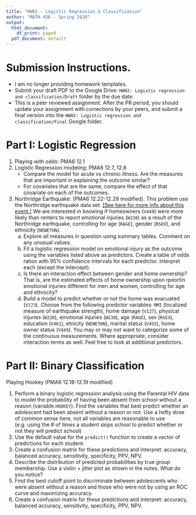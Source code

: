 ```yaml
---
title: "HW02 - Logistic Regression & Classification"
author: "MATH 456 - Spring 2020"
output:
  html_document:
    df_print: paged
  pdf_document: default
---
```


# Submission Instructions. 

* I am no longer providing homework templates. 
* Submit your draft PDF to the Google Drive: `HW02: Logistic regression and classification/Draft` folder by the due date. 
* This is a peer reviewed assignment. After the PR period, you should update your assignment with corrections by your peers, and submit a final version into the `HW02: Logistic regression and classification/Final` Google folder. 


# Part I: Logistic Regression

1. Playing with odds: PMA6 12.1
2. Logistic Regression modeling: PMA6 12.7, 12.8
    - Compare the model for acute vs chronic illness. Are the measures that are important in explaining the outcome similar? 
    - For covariates that are the same, compare the effect of that covariate on each of the outcomes. 
3. Northridge Earthquake: (PMA6 12.22-12.29 modified). This problem use the Northridge earthquake data set. [[See here for more info about this event.]](https://www.google.com/search?client=firefox-b-1-d&q=northridge+earthquake+1994) We are interested in knowing if homeowners (`V449`) were more likely than renters to report emotional injuries (`W238`) as a result of the Northridge earthquake, controlling for age (`RAGE`), gender (`RSEX`), and ethnicity (`NEWETHN`). 
    a. Explore all measures in question using summary tables. Comment on any unusual values. 
    b. Fit a logistic regression model on emotional injury as the outcome using the variables listed above as predictors. 
    Create a table of odds ratios with 95% confidence intervals for each predictor. Interpret each (except the intercept).
    c. Is there an interaction effect between gender and home ownership? That is, are the estimated effects of home ownership upon rpeortin emotional injuries different for men and women, controlling for age and ethnicity? 
    d. Build a model to predict whether or not the home was evacuated (`V173`). Choose from the following predictor variables:
    `MMI` (localized measure of earthquake strength), home damage (`V127`), physical injuries (`W220`), emotional injuries
    (`W238`), age (`RAGE`), sex (`RSEX`), education (`V461`), etnicity (`NEWETHN`), marital status (`V455`), home owner status
    (`V449`). You may or may not want to categorize some of the continuous measurements. Where appropriate, 
    consider interaction terms as well. Feel free to look at additional predictors. 
    

# Part II: Binary Classification
Playing Hookey (PMA6 12.18-12.19 modified)

1. Perform a binary logistic regression analysis using the Parental HIV data to model the probability of having been absent from school without a reason (variable `HOOKEY`). Find the variables that best predict whether an adolescent had been absent without a reason or not. Use a hefty dose of common sense here, not all variables are reasonable to use (e.g. using the # of times a student skips school to predict whether or not they will predict school)
2. Use the default value for the `predict()` function to create a vector of predictions for each student. 
3. Create a confusion matrix for these predictions and interpret: accuracy, balanced accuracy, sensitivity, specificity, PPV, NPV.
4. Describe the distribution of predicted probabilities by true group membership. Use a violin + jitter plot as shown in the notes. What do you notice? 
5. Find the best cutoff point to discriminate between adolescents who were absent without a reason and those who were not by using an ROC curve and maximizing accuracy. 
6. Create a confusion matrix for these predictions and interpret: accuracy, balanced accuracy, sensitivity, specificity, PPV, NPV.



   